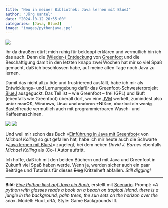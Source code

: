 ```yaml
---
title: "Neu in meiner Bibliothek: Java lernen mit BlueJ"
author: "Jörg Kantel"
date: "2024-10-12 20:55:00"
categories: [Java, BlueJ]
image: "images/pythonjava.jpg"
---
```


[![](images/pythonjava-b.jpg)](https://www.flickr.com/photos/schockwellenreiter/54062220090/)

Ihr da draußen dürft mich ruhig für bekloppt erklären und vermutlich bin ich das auch. Denn die [(Wieder-) Entdeckung](https://kantel.github.io/posts/2024093001_greenfoot_revisited/) von [Greenfoot](http://cognitiones.kantel-chaos-team.de/programmierung/creativecoding/greenfoot.html) und die Beschäftigung damit in den letzten knapp zwei Wochen hat mir so viel Spaß gemacht, daß ich beschlossen habe, auf meine alten Tage noch Java zu lernen.

Damit das nicht allzu öde und frustrierend ausfällt, habe ich mir als Entwicklungs- und Lernumgebung dafür das Greenfoot-Schwesterprojekt [BlueJ](http://cognitiones.kantel-chaos-team.de/programmierung/java/bluej.html) ausgeguckt. Das Teil ist -- wie Greenfoot -- frei (GPL) und läuft (ebenfalls wie Greenfoot) überall dort, wo eine [JVM](http://cognitiones.kantel-chaos-team.de/programmierung/java/jvm.html) werkelt, zumindest also unter macOS, Windows, Linux und anderen *NIXen, aber bei ein wenig Bastelfreude vermutlich auch mit programmierbaren Wasch- und Kaffeemaschinen.

![](images/bluej.jpg)&nbsp;![](images/greenfoot.jpg)

Und weil mir schon das Buch »[Einführung in Java mit Greenfoot](https://www.pearson.de/einfuehrung-in-java-mit-greenfoot-9783868949087)« von *Michael Kölling* so gut gefallen hat, habe ich mir heute auch die Schwarte »[Java lernen mit BlueJ](https://www.pearson.de/java-lernen-mit-bluej-9783863269616)« zugelegt, bei dem neben *David J. Barnes* ebenfalls *Michael Kölling* als (Co-) Autor auftritt.

Ich hoffe, daß ich mit den beiden Büchern und mit Java und Greenfoot in Zukunft viel Spaß haben werde. Wenn ja, werden sicher auch ein paar Beiträge und Tutorials für dieses ~~Blog~~ Kritzelheft abfallen. *Still digging!*

---

**Bild**: *[Eine Python liest auf Java ein Buch](https://www.flickr.com/photos/schockwellenreiter/54062220090/)*, erstellt mit [Scenario](http://cognitiones.kantel-chaos-team.de/technikgeschichte/rechnerundnetze/scenario.html). Prompt: »*A python with glasses reads a book on a beach on tropical island, there is a jungle in the background, palm trees, the sun sets on the horizon over the sea*«. Modell: Flux LoRA, Style: Game Backgrounds III.